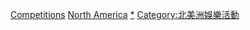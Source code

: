 [[Category:北美洲體育|Competitions]]
[[Category:各大洲體育賽事|North America]]
[[Category:美洲体育赛事|*]]
[[Category:北美洲娛樂活動|Category:北美洲娛樂活動]]